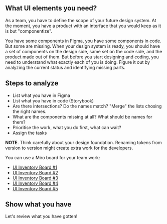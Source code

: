 





## What UI elements you need?

As a team, you have to define the scope of your future design system.
At the moment, you have a product with an interface that you would
keep as it is but "componentize".

You have some components in Figma, you have some components in code.
But some are missing. When your design system is ready, you should
have a set of components on the design side, same set on the code side,
and the product made out of them. But before you start designing and
coding, you need to understand what exactly each of you is doing. Figure
it out by analyzing the current status and identifying missing parts.

## Steps to analyze

* List what you have in Figma
* List what you have in code (Storybook)
* Are there intersections? Do the names match? "Merge" the lists chosing the right names.
* What are the components missing at all? What should be names for them?
* Prioritise the work, what you do first, what can wait?
* Assign the tasks

**NOTE**. Think carefully about your design foundation. Renaming tokens from
version to version might create extra work for the developers.

You can use a Miro board for your team work:

* [UI Inventory Board #1](https://miro.com/app/board/o9J_lHcRAm0=/)
* [UI Inventory Board #2](https://miro.com/app/board/o9J_lHcRAhQ=/)
* [UI Inventory Board #3](https://miro.com/app/board/o9J_lHcRAjI=/)
* [UI Inventory Board #4](https://miro.com/app/board/o9J_lHcRAug=/)
* [UI Inventory Board #5](https://miro.com/app/board/o9J_lHcRAok=/)

## Show what you have

Let's review what you have gotten!